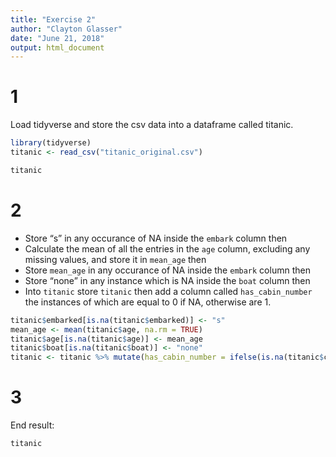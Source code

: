 ```yaml
---
title: "Exercise 2"
author: "Clayton Glasser"
date: "June 21, 2018"
output: html_document
---
```


# 1
Load tidyverse and store the csv data into a dataframe called titanic. 

```r
library(tidyverse)
titanic <- read_csv("titanic_original.csv")

titanic
```

# 2
* Store "s" in any occurance of NA inside the `embark` column then
* Calculate the mean of all the entries in the `age` column, excluding any missing values, and store it in `mean_age` then
* Store `mean_age` in any occurance of NA inside the `embark` column then
* Store "none" in any instance which is NA inside the `boat` column then
* Into `titanic` store `titanic` then add a column called `has_cabin_number` the instances of which are equal to 0 if NA, otherwise are 1. 

```r
titanic$embarked[is.na(titanic$embarked)] <- "s"
mean_age <- mean(titanic$age, na.rm = TRUE)
titanic$age[is.na(titanic$age)] <- mean_age
titanic$boat[is.na(titanic$boat)] <- "none"
titanic <- titanic %>% mutate(has_cabin_number = ifelse(is.na(titanic$cabin), 0, 1))

```

# 3
End result:

```r
titanic
```